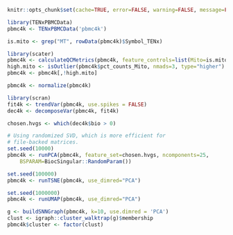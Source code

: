 <!-- AUTOMATICALLY GENERATED, DO NOT EDIT! -->

```r
knitr::opts_chunk$set(cache=TRUE, error=FALSE, warning=FALSE, message=FALSE)
```

```r
library(TENxPBMCData)
pbmc4k <- TENxPBMCData('pbmc4k')
```

```r
is.mito <- grep("MT", rowData(pbmc4k)$Symbol_TENx)

library(scater)
pbmc4k <- calculateQCMetrics(pbmc4k, feature_controls=list(Mito=is.mito))
high.mito <- isOutlier(pbmc4k$pct_counts_Mito, nmads=3, type="higher")
pbmc4k <- pbmc4k[,!high.mito]
```

```r
pbmc4k <- normalize(pbmc4k)
```

```r
library(scran)
fit4k <- trendVar(pbmc4k, use.spikes = FALSE)
dec4k <- decomposeVar(pbmc4k, fit4k)
```

```r
chosen.hvgs <- which(dec4k$bio > 0)
```

```r
# Using randomized SVD, which is more efficient for 
# file-backed matrices.
set.seed(10000)
pbmc4k <- runPCA(pbmc4k, feature_set=chosen.hvgs, ncomponents=25,
    BSPARAM=BiocSingular::RandomParam())

set.seed(100000)
pbmc4k <- runTSNE(pbmc4k, use_dimred="PCA")

set.seed(1000000)
pbmc4k <- runUMAP(pbmc4k, use_dimred="PCA")
```

```r
g <- buildSNNGraph(pbmc4k, k=10, use.dimred = 'PCA')
clust <- igraph::cluster_walktrap(g)$membership
pbmc4k$cluster <- factor(clust)
```
